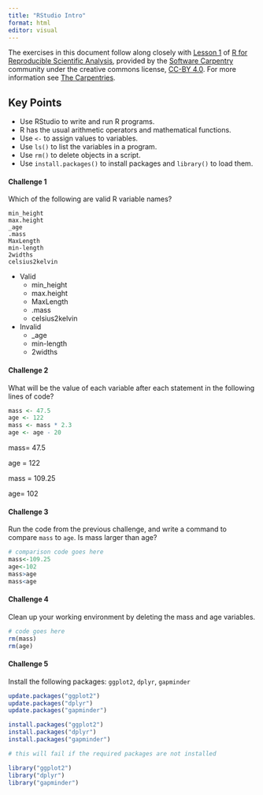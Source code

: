 ```yaml
---
title: "RStudio Intro"
format: html 
editor: visual
---
```


The exercises in this document follow along closely with [Lesson 1](https://swcarpentry.github.io/r-novice-gapminder/01-rstudio-intro.html) of [R for Reproducible Scientific Analysis](https://swcarpentry.github.io/r-novice-gapminder/), provided by the [Software Carpentry](https://software-carpentry.org/) community under the creative commons license, [CC-BY 4.0](https://creativecommons.org/licenses/by/4.0/). For more information see [The Carpentries](https://carpentries.org/).

::: callout-tip
## Key Points

-   Use RStudio to write and run R programs.
-   R has the usual arithmetic operators and mathematical functions.
-   Use `<-` to assign values to variables.
-   Use `ls()` to list the variables in a program.
-   Use `rm()` to delete objects in a script.
-   Use `install.packages()` to install packages and `library()` to load them.
:::

#### Challenge 1

Which of the following are valid R variable names?

```         
min_height
max.height
_age
.mass
MaxLength
min-length
2widths
celsius2kelvin
```

<!-- Challenge 1 answer begin -->

-   Valid
    -   min_height
    -   max.height
    -   MaxLength
    -   .mass
    -   celsius2kelvin
-   Invalid
    -   \_age
    -   min-length
    -   2widths

<!-- Challenge 1 answer end -->

#### Challenge 2

What will be the value of each variable after each statement in the following lines of code?

```r
mass <- 47.5
age <- 122
mass <- mass * 2.3
age <- age - 20
```

<!-- Challenge 2 answer begin -->

mass= 47.5

age = 122

mass = 109.25

age= 102

<!-- Challenge 2 answer end -->

#### Challenge 3

Run the code from the previous challenge, and write a command to compare `mass` to `age`. Is mass larger than age?

<!-- Challenge 3 answer begin -->

```r
# comparison code goes here
mass<-109.25
age<-102
mass>age
mass<age

```

<!-- Challenge 3 answer end -->

#### Challenge 4

Clean up your working environment by deleting the mass and age variables.

<!-- Challenge 4 answer begin -->

```r
# code goes here
rm(mass)
rm(age)
```

<!-- Challenge 4 answer end -->

#### Challenge 5

Install the following packages: `ggplot2`, `dplyr`, `gapminder`

<!-- Challenge 5 answer begin -->

```r
update.packages("ggplot2")
update.packages("dplyr")
update.packages("gapminder")

install.packages("ggplot2")
install.packages("dplyr")
install.packages("gapminder")
```

```r
# this will fail if the required packages are not installed

library("ggplot2")
library("dplyr")
library("gapminder")
```

<!-- Challenge 5 answer end -->
